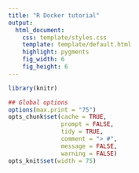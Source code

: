 ```yaml
---
title: "R Docker tutorial"
output:
  html_document:
    css: template/styles.css
    template: template/default.html
    highlight: pygments
    fig_width: 6
    fig_height: 6
---
```



```r
library(knitr)

## Global options
options(max.print = "75")
opts_chunk$set(cache = TRUE,
               prompt = FALSE,
               tidy = TRUE,
               comment = "> #",
               message = FALSE,
               warning = FALSE)
opts_knit$set(width = 75)
```

